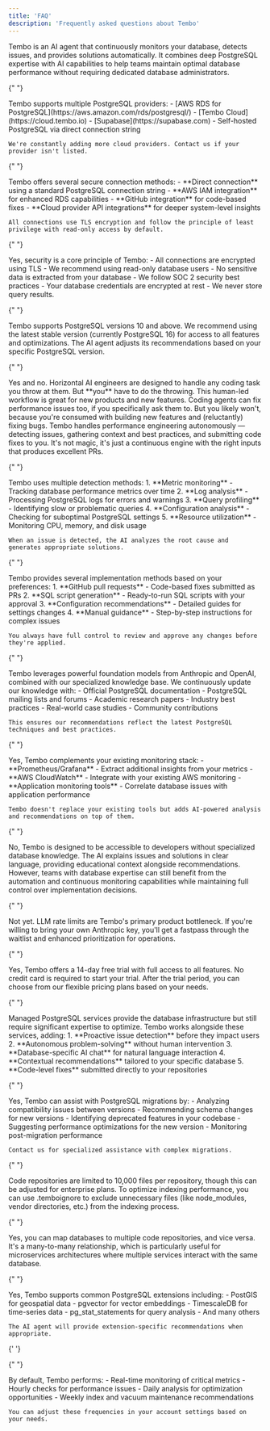 ```yaml
---
title: 'FAQ'
description: 'Frequently asked questions about Tembo'
---
```


<AccordionGroup>
  <Accordion title="What is Tembo?">
      Tembo is an AI agent that continuously monitors your database, detects issues, and provides solutions automatically. It combines deep PostgreSQL expertise with AI capabilities to help teams maintain optimal database performance without requiring dedicated database administrators.
  </Accordion>

{" "}

<Accordion title="What managed PostgreSQL providers do you support?">
	Tembo supports multiple PostgreSQL providers: 
	- [AWS RDS for PostgreSQL](https://aws.amazon.com/rds/postgresql/) 
	- [Tembo Cloud](https://cloud.tembo.io) 
	- [Supabase](https://supabase.com) 
	- Self-hosted PostgreSQL via direct connection string 
	
	We're constantly adding more cloud providers. Contact us if your provider isn't listed.
</Accordion>

{" "}

<Accordion title="How does Tembo connect to my database?">
	Tembo offers several secure connection methods: 
	- **Direct connection** using a standard PostgreSQL connection string 
	- **AWS IAM integration** for enhanced RDS capabilities 
	- **GitHub integration** for code-based fixes 
	- **Cloud provider API integrations** for deeper system-level insights 
	
	All connections use TLS encryption and follow the principle of least privilege with read-only access by default.
</Accordion>

{" "}

<Accordion title="Is Tembo secure?">
	Yes, security is a core principle of Tembo: 
	- All connections are encrypted using TLS 
	- We recommend using read-only database users 
	- No sensitive data is extracted from your database 
	- We follow SOC 2 security best practices 
	- Your database credentials are encrypted at rest 
	- We never store query results.
</Accordion>

{" "}

<Accordion title="What PostgreSQL versions are supported?">
	Tembo supports PostgreSQL versions 10 and above. We recommend using the latest stable version
	(currently PostgreSQL 16) for access to all features and optimizations. The AI agent adjusts its
	recommendations based on your specific PostgreSQL version.
</Accordion>

{" "}

<Accordion title="Can't <Cursor|Lovable|Github Copilot> just do this?">
	Yes and no. Horizontal AI engineers are designed to handle any coding task you throw at them. But
	**you** have to do the throwing. This human-led workflow is great for new products and new
	features. Coding agents can fix performance issues too, if you specifically ask them to. But you
	likely won't, because you're consumed with building new features and (reluctantly) fixing bugs.
	Tembo handles performance engineering autonomously — detecting issues, gathering context and best
	practices, and submitting code fixes to you. It's not magic, it's just a continuous engine with
	the right inputs that produces excellent PRs.
</Accordion>

{" "}

<Accordion title="How does Tembo detect database issues?">
	Tembo uses multiple detection methods: 
	1. **Metric monitoring** - Tracking database performance metrics over time 
	2. **Log analysis** - Processing PostgreSQL logs for errors and warnings 
	3. **Query profiling** - Identifying slow or problematic queries 
	4. **Configuration analysis** - Checking for suboptimal PostgreSQL settings 
	5. **Resource utilization** - Monitoring CPU, memory, and disk usage 
	
	When an issue is detected, the AI analyzes the root cause and generates appropriate solutions.
</Accordion>

{" "}

<Accordion title="How does Tembo implement fixes?">
	Tembo provides several implementation methods based on your preferences: 
	1. **GitHub pull requests** - Code-based fixes submitted as PRs 
	2. **SQL script generation** - Ready-to-run SQL scripts with your approval 
	3. **Configuration recommendations** - Detailed guides for settings changes 
	4. **Manual guidance** - Step-by-step instructions for complex issues 
	
	You always have full control to review and approve any changes before they're applied.
</Accordion>

{" "}

<Accordion title="How do you keep the AI models up-to-date with the latest documentation?">
	Tembo leverages powerful foundation models from Anthropic and OpenAI, combined with our
	specialized knowledge base. We continuously update our knowledge with: 
	- Official PostgreSQL documentation 
	- PostgreSQL mailing lists and forums 
	- Academic research papers 
	- Industry best practices 
	- Real-world case studies 
	- Community contributions 
	
	This ensures our recommendations reflect the latest PostgreSQL techniques and best practices.
</Accordion>

{" "}

<Accordion title="Can I use Tembo with my existing monitoring tools?">
	Yes, Tembo complements your existing monitoring stack: 
	- **Prometheus/Grafana** - Extract additional insights from your metrics 
	- **AWS CloudWatch** - Integrate with your existing AWS monitoring 
	- **Application monitoring tools** - Correlate database issues with application performance 
	
	Tembo doesn't replace your existing tools but adds AI-powered analysis and recommendations on top of them.
</Accordion>

{" "}

<Accordion title="Do I need database expertise to use Tembo?">
	No, Tembo is designed to be accessible to developers without specialized database knowledge. The
	AI explains issues and solutions in clear language, providing educational context alongside
	recommendations. However, teams with database expertise can still benefit from the automation and
	continuous monitoring capabilities while maintaining full control over implementation decisions.
</Accordion>

{" "}

<Accordion title="Can I bring my own LLM key?">
	Not yet. LLM rate limits are Tembo's primary product bottleneck. If you're willing to bring your
	own Anthropic key, you'll get a fastpass through the waitlist and enhanced prioritization for
	operations.
</Accordion>

{" "}

<Accordion title="Is there a free trial?">
	Yes, Tembo offers a 14-day free trial with full access to all features. No credit card is required
	to start your trial. After the trial period, you can choose from our flexible pricing plans based
	on your needs.
</Accordion>

{" "}

<Accordion title="How is Tembo different from managed PostgreSQL services?">
	Managed PostgreSQL services provide the database infrastructure but still require significant
	expertise to optimize. Tembo works alongside these services, adding: 
	1. **Proactive issue detection** before they impact users 
	2. **Autonomous problem-solving** without human intervention 
	3. **Database-specific AI chat** for natural language interaction 
	4. **Contextual recommendations** tailored to your specific database 
	5. **Code-level fixes** submitted directly to your repositories
</Accordion>

{" "}

<Accordion title="Can Tembo help with database migrations?">
	Yes, Tembo can assist with PostgreSQL migrations by: 
	- Analyzing compatibility issues between versions 
	- Recommending schema changes for new versions 
	- Identifying deprecated features in your codebase 
	- Suggesting performance optimizations for the new version 
	- Monitoring post-migration performance 
	
	Contact us for specialized assistance with complex migrations.
</Accordion>

{" "}

<Accordion title="Are there size limits for code indexing?">
	Code repositories are limited to 10,000 files per repository, though this can be adjusted for
	enterprise plans. To optimize indexing performance, you can use .temboignore to exclude
	unnecessary files (like node_modules, vendor directories, etc.) from the indexing process.
</Accordion>

{" "}

<Accordion title="Can one database be linked to multiple code repos?">
	Yes, you can map databases to multiple code repositories, and vice versa. It's a many-to-many
	relationship, which is particularly useful for microservices architectures where multiple services
	interact with the same database.
</Accordion>

{" "}

<Accordion title="Does Tembo work with PostgreSQL extensions?">
	Yes, Tembo supports common PostgreSQL extensions including: 
	- PostGIS for geospatial data 
	- pgvector for vector embeddings 
	- TimescaleDB for time-series data 
	- pg_stat_statements for query analysis 
	- And many others 
	
	The AI agent will provide extension-specific recommendations when appropriate.
</Accordion>{' '}

{" "}

<Accordion title="How often does Tembo check my database?">
	By default, Tembo performs: 
	- Real-time monitoring of critical metrics 
	- Hourly checks for performance issues 
	- Daily analysis for optimization opportunities 
	- Weekly index and vacuum maintenance recommendations 
	
	You can adjust these frequencies in your account settings based on your needs.
</Accordion>

</AccordionGroup>
